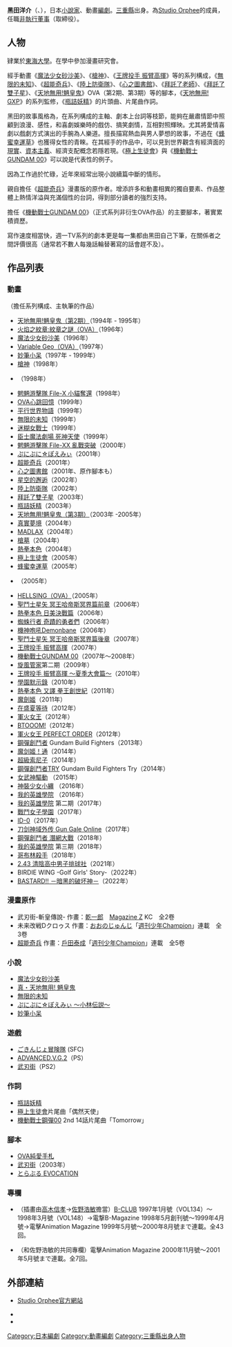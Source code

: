 {{Japanese|japanese= 黒田 洋介|kana= くろだ ようすけ|romaji= Kuroda Yōsuke}}
'''黑田洋介'''（{{lang-ja|くろだ ようすけ}}、{{bd|1968年|3月29日|||H黑田}}），日本[[小說家|小說家]]、動畫[[編劇|編劇]]。[[三重縣|三重縣]]出身。為[[Studio_Orphee|Studio Orphee]]的成員，任職[[非執行董事|非執行董事]]（取締役）。

== 人物 ==
肄業於[[東海大學_(日本)|東海大學]]。在學中參加漫畫研究會。

經手動畫《[[魔法少女砂沙美|魔法少女砂沙美]]》、《[[槍神|槍神]]》、《[[王牌投手_振臂高揮|王牌投手 振臂高揮]]》等的系列構成，《[[無限的未知|無限的未知]]》、《[[超能奇兵|超能奇兵]]》、《[[陸上防衛隊|陸上防衛隊]]》、《[[心之圖書館|心之圖書館]]》、《[[拜託了老師|拜託了老師]]》、《[[拜託了雙子星|拜託了雙子星]]》、《[[天地無用!|天地無用!魎皇鬼]]》OVA（第2期、第3期）等的腳本，《[[天地無用!_GXP|天地無用! GXP]]》的系列監修，《[[瓶詰妖精|瓶詰妖精]]》的片頭曲、片尾曲作詞。

黑田的故事風格為，在系列構成的主軸、劇本上台詞等枝節，能夠在嚴肅情節中照顧到浪漫、感性，和喜劇娛樂時的戲仿、搞笑劇情，互相對照輝映。尤其將愛情喜劇以戲劇方式演出的手腕為人樂道。擅長描寫熱血與男人夢想的故事，不過在《[[蜂蜜幸運草|蜂蜜幸運草]]》也獲得女性的青睞。在其經手的作品中，可以見到世界觀含有經濟面的[[現實|現實]]、[[資本主義|資本主義]]、經濟支配概念若隱若現。《[[極上生徒會|極上生徒會]]》與《[[機動戰士GUNDAM_00|機動戰士GUNDAM 00]]》可以說是代表性的例子。

因為工作過於忙碌，近年來經常出現小說續篇中斷的情形。

親自擔任《[[超能奇兵|超能奇兵]]》漫畫版的原作者。增添許多和動畫相異的獨自要素、作品整體上熱情洋溢與充滿個性的台詞，得到部分讀者的強烈支持。

擔任《[[機動戰士GUNDAM_00|機動戰士GUNDAM 00]]》（正式系列非衍生OVA作品）的主要腳本，著實累積資歷。

寫作速度相當快，週一TV系列的劇本更是每一集都由黑田自己下筆，在關係者之間評價很高（通常若不數人每幾話輪替著寫的話會趕不及）。

== 作品列表 ==
=== 動畫 ===
（擔任系列構成、主執筆的作品）
* [[天地無用!|天地無用!魎皇鬼（第2期）]]（1994年 - 1995年）
* [[火焰之紋章:紋章之謎|火焰之紋章:紋章之謎（OVA）]]（1996年）
* [[魔法少女砂沙美|魔法少女砂沙美]]（1996年）
* [[Variable_Geo|Variable Geo（OVA）]]（1997年）
* [[妙筆小呆|妙筆小呆]]（1997年 - 1999年）
* [[槍神|槍神]]（1998年）
* {{nihongo|[[非常DJ_2010|非常DJ 2010]]|アンドロイドアナMAICO2010}}（1998年）
* [[魍魎游擊隊|魍魎游擊隊 File-X 小貓奪還]]（1998年）
* [[OVA心跳回憶|OVA心跳回憶]]（1999年）
* [[平行世界物語|平行世界物語]]（1999年）
* [[無限的未知|無限的未知]]（1999年）
* [[迷糊女戰士|迷糊女戰士]]（1999年）
* [[臣士魔法劇場_死神天使|臣士魔法劇場 死神天使]]（1999年）
* [[魍魎游擊隊|魍魎游擊隊 File-XX 亂戰突破]]（2000年）
* [[ぷにぷに☆ぽえみぃ|ぷにぷに☆ぽえみぃ]]（2001年）
* [[超能奇兵|超能奇兵]]（2001年）
* [[心之圖書館|心之圖書館]]（2001年、原作腳本も）
* [[星空的邂逅|星空的邂逅]]（2002年）
* [[陸上防衛隊|陸上防衛隊]]（2002年）
* [[拜託了雙子星|拜託了雙子星]]（2003年）
* [[瓶詰妖精|瓶詰妖精]]（2003年）
* [[天地無用!|天地無用!魎皇鬼（第3期）]]（2003年 -2005年）
* [[真實夢境|真實夢境]]（2004年）
* [[MADLAX|MADLAX]]（2004年）
* [[槍墓|槍墓]]（2004年）
* [[熱拳本色|熱拳本色]]（2004年）
* [[極上生徒會|極上生徒會]]（2005年）
* [[蜂蜜幸運草|蜂蜜幸運草]]（2005年）
* {{nihongo|[[捍衛聖域|捍衛聖域]]|ホーリーランド}}（2005年）
* [[厄夜怪客|HELLSING（OVA）]]（2005年）
* [[聖鬥士星矢|聖鬥士星矢 冥王哈帝斯冥界篇前章]]（2006年）
* [[熱拳本色|熱拳本色 日美決戰篇]]（2006年）
* [[蜘蛛行者|蜘蛛行者 奇蹟的勇者們]]（2006年）
* [[機神咆吼Demonbane|機神咆吼Demonbane]]（2006年）
* [[聖鬥士星矢|聖鬥士星矢 冥王哈帝斯冥界篇後章]]（2007年）
* [[王牌投手_振臂高揮|王牌投手 振臂高揮]]（2007年）
* [[機動戰士GUNDAM_00|機動戰士GUNDAM 00]]（2007年～2008年）
* [[旋風管家|旋風管家]]第二期（2009年）
* [[王牌投手_振臂高揮|王牌投手 振臂高揮 ～夏季大會篇～]]（2010年）
* [[學園默示錄|學園默示錄]]（2010年）
* [[熱拳本色|熱拳本色 又譯 拳王創世紀]]（2011年）
* [[魔劍姬|魔劍姬]]（2011年）
* [[在盛夏等待|在盛夏等待]]（2012年）
* [[軍火女王|軍火女王]]（2012年）
* [[BTOOOM!|BTOOOM!]]（2012年）
* [[軍火女王|軍火女王 PERFECT ORDER]]（2012年）
* [[鋼彈創鬥者|鋼彈創鬥者]] Gundam Build Fighters（2013年）
* [[魔劍姬！|魔剑姬！通]]（2014年）
* [[超級索尼子|超級索尼子]]（2014年）
* [[鋼彈創鬥者TRY|鋼彈創鬥者TRY]] Gundam Build Fighters Try（2014年）
* [[女武神驅動|女武神驅動]] （2015年）
* [[神裝少女小纏|神裝少女小纏]] （2016年）
* [[我的英雄學院|我的英雄學院]] （2016年）
* [[我的英雄學院|我的英雄學院]] 第二期（2017年）
* [[戰鬥女子學園|戰鬥女子學園]]（2017年）
* [[ID-0|ID-0]]（2017年）
* [[刀剑神域外传_Gun_Gale_Online|刀剑神域外传 Gun Gale Online]]（2017年）
* [[鋼彈創鬥者_潛網大戰|鋼彈創鬥者 潛網大戰]]（2018年）
* [[我的英雄學院|我的英雄學院]] 第三期（2018年）
* [[哥布林殺手|哥布林殺手]]（2018年）
* [[2.43_清陰高中男子排球社|2.43 清陰高中男子排球社]]（2021年）
* BIRDIE WING -Golf Girls' Story-（2022年）
* [[BASTARD!!_－暗黑的破坏神－|BASTARD!! －暗黑的破坏神－]]（2022年）

=== 漫畫原作 ===
* 武刃街-斬皇傳說- 作畫：[[乾一郎|乾一郎]]　[[Magazine_Z|Magazine Z]] KC　全2卷
* 未来改戦Dクロゥス 作畫：[[おおのじゅんじ|おおのじゅんじ]]「[[週刊少年Champion|週刊少年Champion]]」連載　全3卷
* [[超能奇兵|超能奇兵]] 作畫：[[戶田泰成|戶田泰成]]「[[週刊少年Champion|週刊少年Champion]]」連載　全5卷

=== 小說 ===
* [[魔法少女砂沙美|魔法少女砂沙美]]
* [[天地無用!|真・天地無用! 魎皇鬼]]
* [[無限的未知|無限的未知]]
* [[ぷにぷに☆ぽえみぃ_～小林伝説～|ぷにぷに☆ぽえみぃ ～小林伝説～]]
* [[妙筆小呆|妙筆小呆]]

=== 遊戲 ===
* [[ごきんじょ冒険隊|ごきんじょ冒険隊]] (SFC)
* [[ADVANCED.V.G.2|ADVANCED.V.G.2]]（PS）
* [[武刃街|武刃街]]（PS2）

=== 作詞 ===
* [[瓶詰妖精|瓶詰妖精]]
* [[極上生徒會|極上生徒會]]片尾曲「偶然天使」
* [[機動戰士鋼彈00|機動戰士鋼彈00]] 2nd 14話片尾曲「Tomorrow」

=== 腳本 ===
* [[OVA純愛手札|OVA純愛手札]]
* [[武刃街|武刃街]]（2003年）
* [[とらぶる_EVOCATION|とらぶる EVOCATION]]

=== 專欄 ===
* {{lang|ja|俺とガンダム→俺とガンダムF98→俺とガンダムA逆さま}}（插畫由[[高木信孝|高木信孝]]→[[佐野浩敏|佐野浩敏]]擔當）[[B-CLUB_(模型雜誌)|B-CLUB]] 1997年1月號（VOL134）～1998年3月號（VOL148）→電撃B-Magazine 1998年5月創刊號～1999年4月號→電擊Animation Magazine 1999年5月號～2000年8月號まで連載。全43回。
* {{lang|ja|へたくろ×うまさの}}（和佐野浩敏的共同專欄）電擊Animation Magazine 2000年11月號～2001年5月號まで連載。全7回。

== 外部連結 ==
* {{ja}} [https://web.archive.org/web/20080704193354/http://homepage3.nifty.com/YO-SKE/diary.html Studio Orphee官方網站]
* {{ann anime|515}}
* {{imdb name|0475853}}

{{Authority control}}
{{DEFAULTSORT:Kuroda Yousuke}}
[[Category:日本編劇|Category:日本編劇]]
[[Category:動畫編劇|Category:動畫編劇]]
[[Category:三重縣出身人物|Category:三重縣出身人物]]